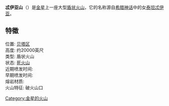 {{unreferenced|time=2014-01-21T13:58:04+00:00}}
{{Infobox feature on celestial object
|name        = 忒伊亚山
|type        = 山脉
|coordinates = {{coord|22.7|N|281.0|E|globe:venus_type:landmark|display=inline,title}}
|diameter    = {{convert|226|km}}
|eponym      = [[忒伊亚|忒伊亚]]
|globe       = 金星
}}
'''忒伊亚山'''（{{lang-en|Theia Mons}}）是[[金星|金星]]上一座大型[[盾状火山|盾状火山]]，它的名称源自[[希腊神话|希腊神话]]中的女[[泰坦|泰坦]][[忒伊亚|忒伊亚]]。

==特徵==
位置: [[贝塔区|贝塔区]]<br/>
高度: 约20000英尺<br/>
类型: 盾状火山<br/>
状态: [[死火山|死火山]]<br/>
近期喷发时间:<br/>
早期喷发时间:<br/>
熔岩材质:<br/>
火山特征: 破火山口<br/></small>

{{金星}}
[[Category:金星的火山|Category:金星的火山]]

{{Astro-stub}}